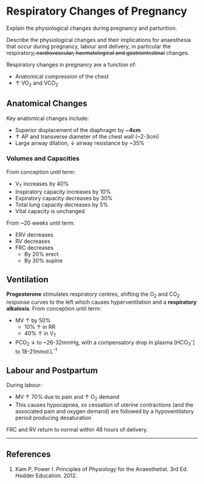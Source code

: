 # Respiratory Changes of Pregnancy

:::CICM
Explain the physiological changes during pregnancy and parturition.
:::

:::ANZCA
Describe the physiological changes and their implications for anaesthesia that occur during pregnancy, labour and delivery, in particular the respiratory~~, cardiovascular, haematological and gastrointestinal~~ changes.
:::

Respiratory changes in pregnancy are a function of:

* Anatomical compression of the chest
* ↑ VO~2~ and VCO~2~

## Anatomical Changes

Key anatomical changes include:

* Superior displacement of the diaphragm by ~**4cm**
* ↑ AP and transverse diameter of the chest wall (~2-3cm)
* Large airway dilation, ↓ airway resistance by ~35%


### Volumes and Capacities

From conception until term:

* V~T~ increases by 40%
* Inspiratory capacity increases by 10%
* Expiratory capacity decreases by 30%
* Total lung capacity decreases by 5%
* Vital capacity is unchanged
 
From ~20 weeks until term:

* ERV decreases
* RV decreases
* FRC decreases
    * By 20% erect
    * By 30% supine

## Ventilation

**Progesterone** stimulates respiratory centres, shifting the O~2~ and CO~2~ response curves to the left which causes hyperventilation and a **respiratory alkalosis**. From conception until term:

* MV ↑ by 50%
    * 10% ↑ in RR
    * 40% ↑ in V~T~
* PCO~2~ ↓ to ~26-32mmHg, with a compensatory drop in plasma [HCO~3~^-^] to 18-21mmol.L^-1^


## Labour and Postpartum

During labour:

* MV ↑ 70% due to pain and ↑ O~2~ demand
* This causes hypocapnea, so cessation of uterine contractions (and the associated pain and oxygen demand) are followed by a hypoventilatory period producing desaturation

FRC and RV return to normal within 48 hours of delivery.


---

## References

1. Kam P, Power I. Principles of Physiology for the Anaesthetist. 3rd Ed. Hodder Education. 2012.

